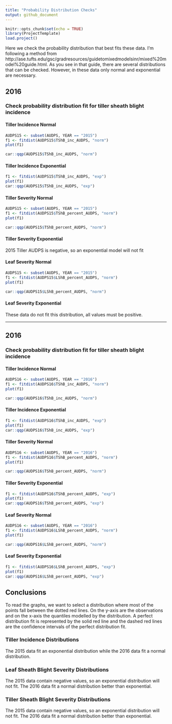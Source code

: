 ```yaml
---
title: "Probability Distribution Checks"
output: github_document
---
```


```r
knitr::opts_chunk$set(echo = TRUE)
library(ProjectTemplate)
load.project()
```

Here we check the probability distribution that best fits these data. I'm
following a method from
http://ase.tufts.edu/gsc/gradresources/guidetomixedmodelsinr/mixed%20model%20guide.html.
As you see in that guide, there are several distributions that can be checked.
However, in these data only normal and exponential are necessary.

## 2016

### Check probability distribution fit for tiller sheath blight incidence

#### Tiller Incidence Normal

```r
AUDPS15 <- subset(AUDPS, YEAR == "2015")
f1 <- fitdist(AUDPS15$TShB_inc_AUDPS, "norm")
plot(f1)

car::qqp(AUDPS15$TShB_inc_AUDPS, "norm")
```

#### Tiller Incidence Exponential

```r

f1 <- fitdist(AUDPS15$TShB_inc_AUDPS, "exp")
plot(f1)
car::qqp(AUDPS15$TShB_inc_AUDPS, "exp")
```

#### Tiller Severity Normal

```r
AUDPS15 <- subset(AUDPS, YEAR == "2015")
f1 <- fitdist(AUDPS15$TShB_percent_AUDPS, "norm")
plot(f1)

car::qqp(AUDPS15$TShB_percent_AUDPS, "norm")
```

#### Tiller Severity Exponential

2015 Tiller AUDPS is negative, so an exponential model will not fit

#### Leaf Severity Normal

```r
AUDPS15 <- subset(AUDPS, YEAR == "2015")
f1 <- fitdist(AUDPS15$LShB_percent_AUDPS, "norm")
plot(f1)

car::qqp(AUDPS15$LShB_percent_AUDPS, "norm")
```

#### Leaf Severity Exponential

These data do not fit this distribution, all values must be positive.

*******


## 2016

### Check probability distribution fit for tiller sheath blight incidence

#### Tiller Incidence Normal

```r
AUDPS16 <- subset(AUDPS, YEAR == "2016")
f1 <- fitdist(AUDPS16$TShB_inc_AUDPS, "norm")
plot(f1)

car::qqp(AUDPS16$TShB_inc_AUDPS, "norm")
```

#### Tiller Incidence Exponential

```r

f1 <- fitdist(AUDPS16$TShB_inc_AUDPS, "exp")
plot(f1)
car::qqp(AUDPS16$TShB_inc_AUDPS, "exp")
```

#### Tiller Severity Normal

```r
AUDPS16 <- subset(AUDPS, YEAR == "2016")
f1 <- fitdist(AUDPS16$TShB_percent_AUDPS, "norm")
plot(f1)

car::qqp(AUDPS16$TShB_percent_AUDPS, "norm")
```

#### Tiller Severity Exponential

```r

f1 <- fitdist(AUDPS16$TShB_percent_AUDPS, "exp")
plot(f1)
car::qqp(AUDPS16$TShB_percent_AUDPS, "exp")
```

#### Leaf Severity Normal

```r
AUDPS16 <- subset(AUDPS, YEAR == "2016")
f1 <- fitdist(AUDPS16$LShB_percent_AUDPS, "norm")
plot(f1)

car::qqp(AUDPS16$LShB_percent_AUDPS, "norm")
```

#### Leaf Severity Exponential

```r

f1 <- fitdist(AUDPS16$LShB_percent_AUDPS, "exp")
plot(f1)
car::qqp(AUDPS16$LShB_percent_AUDPS, "exp")
```

## Conclusions

To read the graphs, we want to select a distribution where most of the points
fall between the dotted red lines. On the y-axis are the observations and on the
x-axis the quantiles modelled by the distribution. A perfect distribution fit is
represented by the solid red line and the dashed red lines are the confidence
intervals of the perfect distribution fit.

### Tiller Incidence Distributions

The 2015 data fit an exponential distribution while the 2016 data fit a normal
distribution.

### Leaf Sheath Blight Severity Distributions

The 2015 data contain negative values, so an exponential distribution will not
fit. The 2016 data fit a normal distribution better than exponential.

### Tiller Sheath Blight Severity Distributions

The 2015 data contain negative values, so an exponential distribution will not
fit. The 2016 data fit a normal distribution better than exponential.
